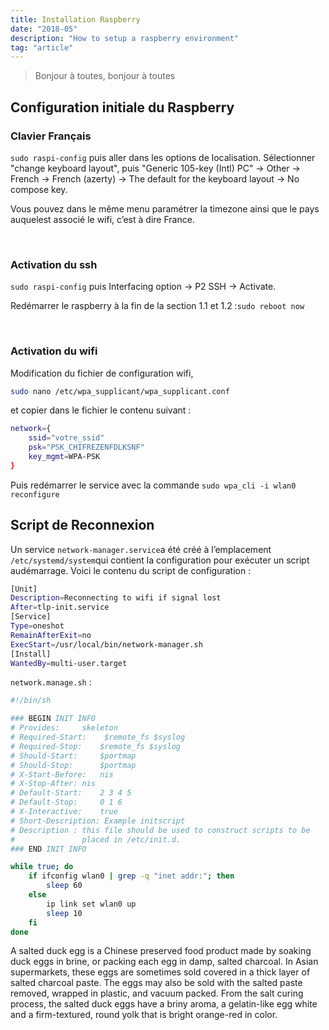 ```yaml
---
title: Installation Raspberry
date: "2018-05"
description: "How to setup a raspberry environment"
tag: "article"
---
```

<subtitles />

> Bonjour à toutes, bonjour à toutes

## Configuration initiale du Raspberry

### Clavier Français

`sudo raspi-config` puis aller dans les options de localisation.
Sélectionner "change keyboard layout", puis "Generic 105-key (Intl) PC" → Other → French → French (azerty) →
The default for the keyboard layout → No compose key.

Vous pouvez dans le même menu paramétrer la timezone ainsi que le pays auquelest associé le wifi, c’est à dire France.

<br />

### Activation du ssh

`sudo raspi-config` puis Interfacing option → P2 SSH → Activate.

Redémarrer le raspberry à la fin de la section 1.1 et 1.2 :`sudo reboot now`

<br />

### Activation du wifi

Modification du fichier de configuration wifi,

```bash
sudo nano /etc/wpa_supplicant/wpa_supplicant.conf
```

et copier dans le fichier le contenu suivant :

```bash
network={
    ssid="votre_ssid"
    psk="PSK_CHIFREZENFDLKSNF"
    key_mgmt=WPA-PSK
}
```

Puis redémarrer le service avec la commande `sudo wpa_cli -i wlan0 reconfigure`

## Script de Reconnexion

Un service `network-manager.service`a été créé à l’emplacement `/etc/systemd/system`qui contient
la configuration pour exécuter un script audémarrage. Voici le contenu du script de configuration :

```bash
[Unit]
Description=Reconnecting to wifi if signal lost
After=tlp-init.service
[Service]
Type=oneshot
RemainAfterExit=no
ExecStart=/usr/local/bin/network-manager.sh
[Install]
WantedBy=multi-user.target
```

`network.manage.sh` :

```bash
#!/bin/sh

### BEGIN INIT INFO
# Provides:     skeleton
# Required-Start:    $remote_fs $syslog
# Required-Stop:    $remote_fs $syslog
# Should-Start:     $portmap
# Should-Stop:      $portmap
# X-Start-Before:   nis
# X-Stop-After: nis
# Default-Start:    2 3 4 5
# Default-Stop:     0 1 6
# X-Interactive:    true
# Short-Description: Example initscript
# Description : this file should be used to construct scripts to be
#               placed in /etc/init.d.
### END INIT INFO

while true; do
    if ifconfig wlan0 | grep -q "inet addr:"; then
        sleep 60
    else
        ip link set wlan0 up
        sleep 10
    fi
done
```

A salted duck egg is a Chinese preserved food product made by soaking duck eggs in brine, or packing each egg in damp,
salted charcoal. In Asian supermarkets, these eggs are sometimes sold covered in a thick layer of salted charcoal paste.
The eggs may also be sold with the salted paste removed, wrapped in plastic, and vacuum packed. From the salt curing process,
the salted duck eggs have a briny aroma, a gelatin-like egg white and a firm-textured, round yolk that is bright orange-red in color.

<br />
<br />
<br />
